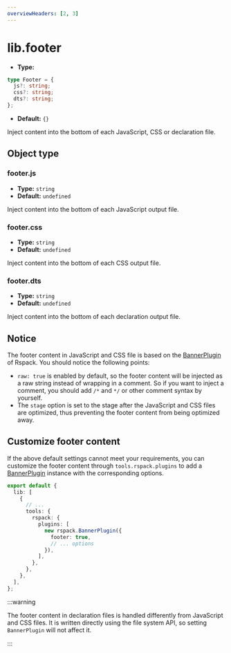 ```yaml
---
overviewHeaders: [2, 3]
---
```


# lib.footer

- **Type:**

```ts
type Footer = {
  js?: string;
  css?: string;
  dts?: string;
};
```

- **Default:** `{}`

Inject content into the bottom of each JavaScript, CSS or declaration file.

## Object type

### footer.js

- **Type:** `string`
- **Default:** `undefined`

Inject content into the bottom of each JavaScript output file.

### footer.css

- **Type:** `string`
- **Default:** `undefined`

Inject content into the bottom of each CSS output file.

### footer.dts

- **Type:** `string`
- **Default:** `undefined`

Inject content into the bottom of each declaration output file.

## Notice

The footer content in JavaScript and CSS file is based on the [BannerPlugin](https://rspack.rs/plugins/webpack/banner-plugin) of Rspack. You should notice the following points:

- `raw: true` is enabled by default, so the footer content will be injected as a raw string instead of wrapping in a comment. So if you want to inject a comment, you should add `/*` and `*/` or other comment syntax by yourself.
- The `stage` option is set to the stage after the JavaScript and CSS files are optimized, thus preventing the footer content from being optimized away.

## Customize footer content

If the above default settings cannot meet your requirements, you can customize the footer content through `tools.rspack.plugins` to add a [BannerPlugin](https://rspack.rs/plugins/webpack/banner-plugin) instance with the corresponding options.

```ts title="rslib.config.ts"
export default {
  lib: [
    {
      // ...
      tools: {
        rspack: {
          plugins: [
            new rspack.BannerPlugin({
              footer: true,
              // ... options
            }),
          ],
        },
      },
    },
  ],
};
```

:::warning

The footer content in declaration files is handled differently from JavaScript and CSS files. It is written directly using the file system API, so setting `BannerPlugin` will not affect it.

:::
